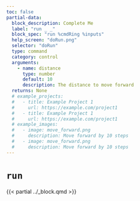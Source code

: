 ```yaml
---
toc: false
partial-data:
  block_description: Complete Me
  label: "run _ _"
  block_spec: "run %cmdRing %inputs"
  help_screen: "doRun.png"
  selector: "doRun"
  type: command
  category: control
  arguments:
    - name: distance
      type: number
      default: 10
      description: The distance to move forward
  returns: None
  # example_projects:
  #   - title: Example Project 1
  #     url: https://example.com/project1
  #   - title: Example Project 1
  #     url: https://example.com/project1
  # example_images:
  #   - image: move_forward.png
  #     description: Move forward by 10 steps
  #   - image: move_forward.png
  #     description: Move forward by 10 steps
---
```


# `run` { .unnumbered }

{{< partial ../_block.qmd >}}
